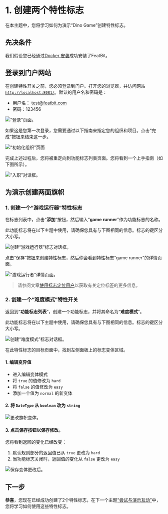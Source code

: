 

# 1. 创建两个特性标志

在本主题中，您将学习如何为演示“Dino Game”创建特性标志。

## 先决条件

我们假设您已经通过[Docker 安装](../installation/full-installation.md)成功安装了FeatBit。

## 登录到门户网站

在创建特性开关之前，您必须登录到门户。打开您的浏览器，并访问网站 [`http://localhost:8081/`](http://localhost:8081/)。默认的用户名和密码是：

* 用户名： test@featbit.com
* 密码：123456

![“登录”页面。](../getting-started/assets/create-2-feature-flag/001-login.png)

如果这是您第一次登录，您需要通过以下指南来指定您的组织和项目。点击“完成”按钮来结束这一步。

![“初始化组织”页面](../getting-started/assets/create-2-feature-flag/002-init-org.webp)

完成上述过程后，您将被重定向到功能标志列表页面。您将看到一个上手指南（如下图所示）。

![“入职”对话框。](../getting-started/assets/create-2-feature-flag/003.webp)

## 为演示创建两面旗帜

### 1. 创建一个“游戏运行器”特性标志

在标志列表中，点击“**添加**”按钮，然后输入“**game runner**”作为功能标志的名称。


<Callout type="info" emoji="ℹ️">此功能标志将在以下主题中使用，请确保您具有与下图相同的信息。标志的键区分大小写。</Callout>

![创建“游戏运行器”标志对话框。](../getting-started/assets/create-2-feature-flag/004.webp)

点击“保存”按钮来创建特性标志，然后你会看到特性标志“game runner”的详情页面。

![“游戏运行者”详情页面。](../getting-started/assets/create-2-feature-flag/005.webp)

> 请参阅文章[使用标志定位用户](../feature-flags/targeting-users-with-flags/)以获取有关定位标签的更多信息。

### 2. 创建一个“难度模式”特性开关&#x20;

返回到“**功能标志列表**”，创建一个功能标志，并将其命名为“**难度模式**”。


<Callout type="info" emoji="ℹ️">此功能标志将在以下主题中使用，请确保您具有与下图相同的信息。标志的键区分大小写。</Callout>

![创建“难度模式”标志对话框。](../getting-started/assets/create-2-feature-flag/006.webp)

在此特性标志的目标页面中，找到左侧面板上的标志变体区域。

#### 1. 编辑变异值

* 进入编辑变体模式
* 将 `true` 的值修改为 `hard`
* 将 `false` 的值修改为 `easy`
* 添加一个值为 `normal` 的新变体

#### 2. 将 `DateType` 从 `boolean` 改为 `string`

![更改旗帜变体。](../getting-started/assets/create-2-feature-flag/007.webp)

#### 3. 点击保存按钮以保存修改。

您将看到返回的变化已经改变：

1. 默认规则部分的返回值已从 `true` 更改为 `hard`
2. 当功能标志关闭时，返回值的变化从 `false` 更改为 `easy`

![保存变体更改后。](../getting-started/assets/create-2-feature-flag/008.png)

## 下一步

**恭喜**，您现在已经成功创建了2个特性标志，在下一个主题[“尝试与演示互动”](try-interacting-with-the-demo.md)中，您将学习如何使用这些特性标志。
